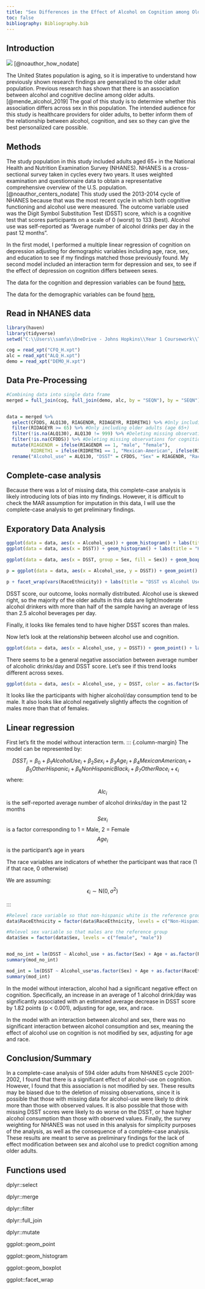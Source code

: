 ```yaml
---
title: "Sex Differences in the Effect of Alcohol on Cognition among Older Adults"
toc: false
bibliography: Bibliography.bib
---
```


## Introduction

![](AlcoholBrain.jpg)
[@noauthor_how_nodate]

The United States population is aging, so it is imperative to understand how previously shown research findings are generalized to the older adult population. Previous research has shown that there is an association between alcohol and cognitive decline among older adults. [@mende_alcohol_2019] The goal of this study is to determine whether this association differs across sex in this population. The intended audience for this study is healthcare providers for older adults, to better inform them of the relationship between alcohol, cognition, and sex so they can give the best personalized care possible.

## Methods
The study population in this study included adults aged 65+ in the National Health and Nutrition Examination Survey (NHANES). NHANES is a cross-sectional survey taken in cycles every two years. It uses weighted examination and questionnaire data to obtain a representative comprehensive overview of the U.S. population. [@noauthor_centers_nodate] This study used the 2013-2014 cycle of NHANES because that was the most recent cycle in which both cognitive functioning and alcohol use were measured. The outcome variable used was the Digit Symbol Substitution Test (DSST) score, which is a cognitive test that scores participants on a scale of 0 (worst) to 133 (best). Alcohol use was self-reported as "Average number of alcohol drinks per day in the past 12 months".

In the first model, I performed a multiple linear regression of cognition on depression adjusting for demographic variables including age, race, sex, and education to see if my findings matched those previously found. My second model included an interaction term for depression and sex, to see if the effect of depression on cognition differs between sexes.

The data for the cognition and depression variables can be found [here.](https://wwwn.cdc.gov/nchs/nhanes/Search/DataPage.aspx?Component=Questionnaire&CycleBeginYear=2001) 

The data for the demographic variables can be found [here.](https://wwwn.cdc.gov/nchs/nhanes/search/datapage.aspx?Component=Demographics&CycleBeginYear=2001)

## Read in NHANES data
```r
library(haven)
library(tidyverse)
setwd("C:\\Users\\samfa\\OneDrive - Johns Hopkins\\Year 1 Coursework\\Term 2\\Statistical Paradigms and Workflows\\biostat777-intro-sam-fansler\\sfansler.github.io")

cog = read_xpt("CFQ_H.xpt")
alc = read_xpt("ALQ_H.xpt")
demo = read_xpt("DEMO_H.xpt")
```

## Data Pre-Processing
```r
#Combining data into single data frame
merged = full_join(cog, full_join(demo, alc, by = "SEQN"), by = "SEQN")


data = merged %>%
  select(CFDDS, ALQ130, RIAGENDR, RIDAGEYR, RIDRETH1) %>% #Only including cognition, depression, and required demographics
  filter(RIDAGEYR >= 65) %>% #Only including older adults (age 65+)
  filter(!is.na(ALQ130), ALQ130 != 999) %>% #Deleting missing observations for alcohol use
  filter(!is.na(CFDDS)) %>% #Deleting missing observations for cognition
  mutate(RIAGENDR = ifelse(RIAGENDR == 1, "male", "female"),
         RIDRETH1 = ifelse(RIDRETH1 == 1, "Mexican-American", ifelse(RIDRETH1 == 2, "Other_Hispanic", ifelse(RIDRETH1 == 3, "Non-Hispanic_White", ifelse(RIDRETH1 == 4, "Non-Hispanic_Black", "Other_Race"))))) %>%
  rename("Alcohol_use" = ALQ130, "DSST" = CFDDS, "Sex" = RIAGENDR, "RaceEthnicity" = RIDRETH1, "Age" = RIDAGEYR)
```

:::{.callout-tip}
## Complete-case analysis

Because there was a lot of missing data, this complete-case analysis is likely introducing lots of bias into my findings. However, it is difficult to check the MAR assumption for imputation in this data, I will use the complete-case analysis to get preliminary findings.
:::

## Exporatory Data Analysis
```r
ggplot(data = data, aes(x = Alcohol_use)) + geom_histogram() + labs(title = "Histogram of Alcohol use")
ggplot(data = data, aes(x = DSST)) + geom_histogram() + labs(title = "Histogram of DSST score")

ggplot(data = data, aes(x = DSST, group = Sex, fill = Sex)) + geom_boxplot() + labs(title = "Boxplot of DSST scores by Sex")

p = ggplot(data = data, aes(x = Alcohol_use, y = DSST)) + geom_point()

p + facet_wrap(vars(RaceEthnicity)) + labs(title = "DSST vs Alcohol Use by Race/Ethnicity")
```

DSST score, our outcome, looks normally distributed. Alcohol use is skewed right, so the majority of the older adults in this data are light/moderate alcohol drinkers with more than half of the sample having an average of less than 2.5 alcohol beverages per day.

Finally, it looks like females tend to have higher DSST scores than males.

Now let's look at the relationship between alcohol use and cognition.

```r
ggplot(data = data, aes(x = Alcohol_use, y = DSST)) + geom_point() + labs(title = "DSST score vs Alcohol Use")
```

There seems to be a general negative association between average number of alcoholic drinks/day and DSST score. Let's see if this trend looks different across sexes.

```r
ggplot(data = data, aes(x = Alcohol_use, y = DSST, color = as.factor(Sex))) + geom_point() + labs(title = "DSST score vs Alcohol use by Sex")
```

It looks like the participants with higher alcohol/day consumption tend to be male. It also looks like alcohol negatively slightly affects the cognition of males more than that of females.

## Linear regression

First let's fit the model without interaction term.
::: {.column-margin}
The model can be represented by:

$$DSST_i = \beta_0 + \beta_1AlcoholUse_i + \beta_2Sex_i + \beta_3Age_i + \beta_4MexicanAmerican_i + \beta_5OtherHispanic_i + \beta_6NonHispanicBlack_i + \beta_7OtherRace_i +  \epsilon_i$$
where:

$$Alc_i$$ is the self-reported average number of alcohol drinks/day in the past 12 months
$$Sex_i$$ is a factor corresponding to 1 = Male, 2 = Female
$$Age_i$$ is the participant's age in years

The race variables are indicators of whether the participant was that race (1 if that race, 0 otherwise)

::: {.callout-note}
We are assuming:$$\epsilon_i \sim \text{N}(0, \sigma^2)$$
:::
:::
```r
#Relevel race variable so that non-hispanic white is the reference group
data$RaceEthnicity = factor(data$RaceEthnicity, levels = c("Non-Hispanic_white","Mexican-American","Other_Hispanic","Non-Hispanic_Black","Other_Race"))

#Relevel sex variable so that males are the reference group
data$Sex = factor(data$Sex, levels = c("female", "male"))


mod_no_int = lm(DSST ~ Alcohol_use + as.factor(Sex) + Age + as.factor(RaceEthnicity), data = data)
summary(mod_no_int)

mod_int = lm(DSST ~ Alcohol_use*as.factor(Sex) + Age + as.factor(RaceEthnicity), data = data)
summary(mod_int)
```

In the model without interaction, alcohol had a significant negative effect on cognition. Specifically, an increase in an average of 1 alcohol drink/day was significantly associated with an estimated average decrease in DSST score by 1.82 points (p < 0.001), adjusting for age, sex, and race.

In the model with an interaction between alcohol and sex, there was no significant interaction between alcohol consumption and sex, meaning the effect of alcohol use on cognition is not modified by sex, adjusting for age and race.

## Conclusion/Summary
In a complete-case analysis of 594 older adults from NHANES cycle 2001-2002, I found that there is a significant effect of alcohol-use on cognition. However, I found that this association is not modified by sex. These results may be biased due to the deletion of missing observations, since it is possible that those with missing data for alcohol-use were likely to drink more than those with observed values. It is also possible that those with missing DSST scores were likely to do worse on the DSST, or have higher alcohol consumption than those with observed values. Finally, the survey weighting for NHANES was not used in this analysis for simplicity purposes of the analysis, as well as the consequence of a complete-case analysis. These results are meant to serve as preliminary findings for the lack of effect modification between sex and alcohol use to predict cognition among older adults.

## Functions used

dplyr::select

dplyr::merge

dplyr::filter

dplyr::full_join

dplyr::mutate

ggplot::geom_point

ggplot::geom_histogram

ggplot::geom_boxplot

ggplot::facet_wrap